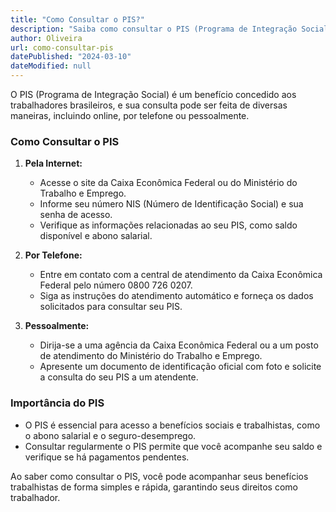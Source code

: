 ```yaml
---
title: "Como Consultar o PIS?"
description: "Saiba como consultar o PIS (Programa de Integração Social) de forma rápida e fácil, seja pela internet, telefone ou pessoalmente."
author: Oliveira
url: como-consultar-pis
datePublished: "2024-03-10"
dateModified: null
---
```


O PIS (Programa de Integração Social) é um benefício concedido aos trabalhadores brasileiros, e sua consulta pode ser feita de diversas maneiras, incluindo online, por telefone ou pessoalmente.

### Como Consultar o PIS

1. **Pela Internet:**
   - Acesse o site da Caixa Econômica Federal ou do Ministério do Trabalho e Emprego.
   - Informe seu número NIS (Número de Identificação Social) e sua senha de acesso.
   - Verifique as informações relacionadas ao seu PIS, como saldo disponível e abono salarial.

2. **Por Telefone:**
   - Entre em contato com a central de atendimento da Caixa Econômica Federal pelo número 0800 726 0207.
   - Siga as instruções do atendimento automático e forneça os dados solicitados para consultar seu PIS.

3. **Pessoalmente:**
   - Dirija-se a uma agência da Caixa Econômica Federal ou a um posto de atendimento do Ministério do Trabalho e Emprego.
   - Apresente um documento de identificação oficial com foto e solicite a consulta do seu PIS a um atendente.

### Importância do PIS

- O PIS é essencial para acesso a benefícios sociais e trabalhistas, como o abono salarial e o seguro-desemprego.
- Consultar regularmente o PIS permite que você acompanhe seu saldo e verifique se há pagamentos pendentes.

Ao saber como consultar o PIS, você pode acompanhar seus benefícios trabalhistas de forma simples e rápida, garantindo seus direitos como trabalhador.
